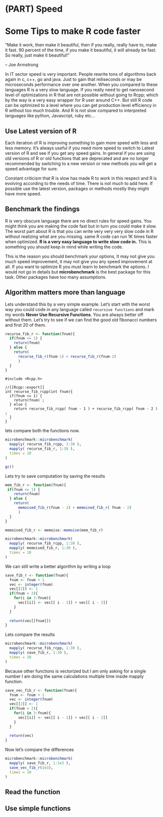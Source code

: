 # (PART) Speed {.unnumbered}

# Some Tips to make R code faster {#speedtips}

"Make it work, then make it beautiful, then if you really, really have to, make it fast. 90 percent of the time, if you make it beautiful, it will already be fast. So really, just make it beautiful!"

-- Joe Armstrong

In IT sector speed is very important. People rewrite tons of algorithms back again in c, c++, go and java. Just to gain that miliseconds or may be microseconds performance over one another. When you compared to these languages R is a very slow language. If you really need to get nanosecond level of optimizations in R that are not possible without going to Rcpp; which by the way is a very easy wrapper for R user around C++. But still R code can be optimized to a level where you can get production level efficiency in R without too much trouble. And R is not slow compared to interpreted languages like python, Javascript, ruby etc...

## Use Latest version of R

Each iteration of R is improving something to gain more speed with less and less memory. It's always useful if you need more speed to switch to Latest version of R and see if you get any speed gains. In general if you are using old versions of R or old functions that are deprecated and are no longer recommended by switching to a new version or new methods you will get a speed advantage for sure.

Constant criticism that R is slow has made R to work in this respect and R is evolving according to the needs of time. There is not much to add here. If possible use the latest version, packages or methods mostly they might have more speed.

## Benchmark the findings

R is very obscure language there are no direct rules for speed gains. You might think you are making the code fast but in turn you could make it slow. The worst part about R is that you can write very very very slow code in R without realizing what are you missing. same R code can run 1K times faster when optimized. **R is a very easy language to write slow code in.** This is something you should keep in mind while writing the code.

This is the reason you should benchmark your options, It may not give you much speed improvement, it may not give you any speed improvement at all. If you want to optimize R you must learn to benchmark the options. I would not go in details but **microbenchmark** is the best package for this task. Other packages have too many assumptions.

## Algorithm matters more than language

Lets understand this by a very simple example. Let's start with the worst way you could code in any language called `recursive functions` and mark my words **Never Use Recursive Functions**. You are always better off without them. Let's try to see if we can find the good old fibonacci numbers and first 20 of them.

```r

recurse_fib_r <- function(fnum){
  if(fnum <= 1) {
    return(fnum)
  } else {
    return(
      recurse_fib_r(fnum-1) + recurse_fib_r(fnum-2)
      )
  }
}
```

```Rcpp
#include <Rcpp.h>

//[[Rcpp::export]]
int recurse_fib_rcpp(int fnum){
  if(fnum <= 1) {
    return(fnum) ;
  } else {
    return recurse_fib_rcpp( fnum - 1 ) + recurse_fib_rcpp( fnum - 2 ) ;
  }
}

```

lets compare both the functions now.

```r

microbenchmark::microbenchmark(
  mapply( recurse_fib_rcpp, 1:30 ),
  mapply( recurse_fib_r, 1:30 ),
  times = 10
)
```

```r
gc()
```

Lets try to save computation by saving the results

```r
mem_fib_r <- function(fnum){
 if(fnum <= 1) {
    return(fnum)
  } else {
    return(
      memoised_fib_r(fnum - 1) + memoised_fib_r( fnum - 2)
      )
  }
}

memoised_fib_r <- memoise::memoise(mem_fib_r)
```

```r

microbenchmark::microbenchmark(
  mapply( recurse_fib_rcpp, 1:30 ),
  mapply( memoised_fib_r, 1:30 ),
  times = 10
)
```

We can still write a better algorithm by writing a loop

```r

save_fib_r <- function(fnum){
  fnum <- fnum + 1
  vec <- integer(fnum)
  vec[[2]] <- 1
  if(fnum > 2){
    for(i in 3:fnum){
      vec[[i]] <- vec[[ i - 1]] + vec[[ i - 2]]
    }
  }
  
  return(vec[[fnum]])
}
```

Lets compare the results

```r

microbenchmark::microbenchmark(
  mapply( recurse_fib_rcpp, 1:30 ),
  mapply( save_fib_r, 1:30 ),
  times = 10
)
```

Because other functions is vectorized but I am only asking for a single number I am doing the same calculations multiple time inside mapply function.

```r
save_vec_fib_r <- function(fnum){
  fnum <- fnum + 1
  vec <- integer(fnum)
  vec[[2]] <- 1
  if(fnum > 2){
    for(i in 3:fnum){
      vec[[i]] <- vec[[ i - 1]] + vec[[ i - 2]]
    }
  }
  
  return(vec)
}
```

Now let's compare the differences

```r

microbenchmark::microbenchmark(
  mapply( save_fib_r, 1:1e3 ),
  save_vec_fib_r(1e3),
  times = 10
)
```

## Read the function

## Use simple functions
